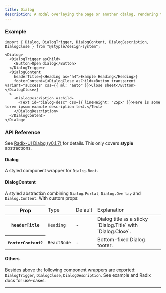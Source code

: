 ```yaml
---
title: Dialog
description: A modal overlaying the page or another dialog, rendering the content underneath inert.
---
```


### Example

<Preview>
  <Dialog>
    <DialogTrigger asChild>
      <Button>Open dialog</Button>
    </DialogTrigger>
    <DialogContent
      headerTitle={<Heading as="h4">Example Heading</Heading>}
      footerContent={<DialogClose asChild>
          <Button transparent variant="success" css={{ ml: "auto" }}>Close sheet</Button>
        </DialogClose>}
    >
      <DialogDescription asChild>
        <Text id="dialog-desc" css={{ lineHeight: "25px" }}>Here is some lorem ipsum example description text.</Text>
      </DialogDescription>
    </DialogContent>
  </Dialog>
</Preview>

```tsx outline=true
import { Dialog, DialogTrigger, DialogContent, DialogDescription, DialogClose } from "@styple/design-system";

<Dialog>
  <DialogTrigger asChild>
    <Button>Open dialog</Button>
  </DialogTrigger>
  <DialogContent
    headerTitle={<Heading as="h4">Example Heading</Heading>}
    footerContent={<DialogClose asChild><Button transparent variant="success" css={{ ml: "auto" }}>Close sheet</Button></DialogClose>}
  >
    <DialogDescription asChild>
      <Text id="dialog-desc" css={{ lineHeight: "25px" }}>Here is some lorem ipsum example description text.</Text>
    </DialogDescription>
  </DialogContent>
</Dialog>
```

### API Reference

See [Radix-UI Dialog (v0.1.7)](https://www.radix-ui.com/docs/primitives/components/dialog) for details. This only covers **styple** abstractions.

#### Dialog

A styled component wrapper for `Dialog.Root`.

#### DialogContent

A styled abstraction combining `Dialog.Portal`, `Dialog.Overlay` and `Dialog.Content`. With custom props:

<Table>
  <Thead>
    <Tr>
      <Th>Prop</Th>
      <Td>Type</Td>
      <Td>Default</Td>
      <Td>Explanation</Td>
    </Tr>
  </Thead>
  <Tbody>
    <Tr>
      <Th>
        <Code>headerTitle</Code>
      </Th>
      <Td>
        <Code color="normal">Heading</Code>
      </Td>
      <Td>-</Td>
      <Td><Text>Dialog title as a sticky `Dialog.Title` with `Dialog.Close`.</Text></Td>
    </Tr>
    <Tr>
      <Th>
        <Code>footerContent?</Code>
      </Th>
      <Td>
        <Code color="normal">ReactNode</Code>
      </Td>
      <Td>-</Td>
      <Td><Text>Bottom-fixed Dialog footer.</Text></Td>
    </Tr>
  </Tbody>
</Table>

#### Others

Besides above the following component wrappers are exported: `DialogTrigger`, `DialogClose`, `DialogDescription`. See example and Radix docs for use-cases.

---